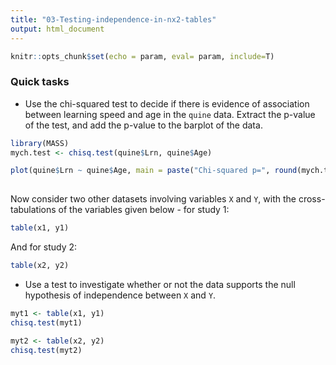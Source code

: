 ```yaml
---
title: "03-Testing-independence-in-nx2-tables"
output: html_document
---
```


```r
knitr::opts_chunk$set(echo = param, eval= param, include=T)
```

### Quick tasks

- Use the chi-squared test to decide if there is evidence of association between learning speed and age in the `quine` data. Extract the p-value of the test, and add the p-value to the barplot of the data.

```r
library(MASS)
mych.test <- chisq.test(quine$Lrn, quine$Age)
```


```r
plot(quine$Lrn ~ quine$Age, main = paste("Chi-squared p=", round(mych.test$p.value, 2) ) )
                                         
```


Now consider two other datasets involving variables `X` and `Y`, with the cross-tabulations of the variables given below - for study 1:

```r
table(x1, y1)
```

And for study 2:

```r
table(x2, y2)
```

- Use a test to investigate whether or not the data supports the null hypothesis of independence between `X` and `Y`.

```r
myt1 <- table(x1, y1)
chisq.test(myt1)

myt2 <- table(x2, y2)
chisq.test(myt2)
```

